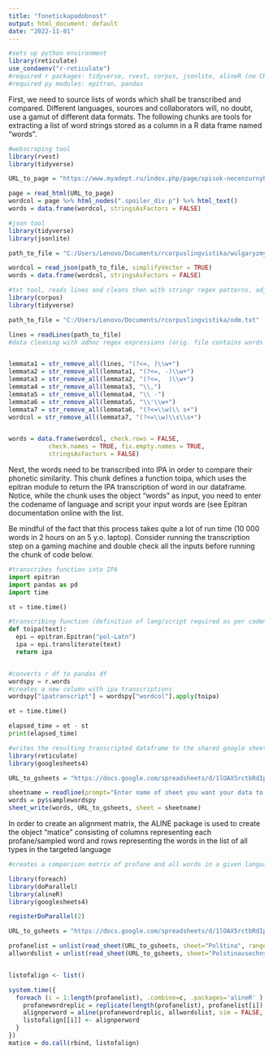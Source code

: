 ---
title: "fonetickapodobnost"
output: html_document: default
date: "2022-11-01"
---

```{r}
#sets up python environment
library(reticulate)
use_condaenv("r-reticulate")
#required r packages: tidyverse, rvest, corpus, jsonlite, alineR (no CRAN support, https://cran.r-project.org/web/packages/alineR/index.html)
#required py modules: epitran, pandas

```


First, we need to source lists of words which shall be transcribed and compared. Different languages, sources and collaborators will, no doubt, use a gamut of different data formats. The following chunks are tools for extracting a list of word strings stored as a column in a R data frame named "words".


```{r}
#webscraping tool
library(rvest)
library(tidyverse)

URL_to_page = "https://www.myadept.ru/index.php/page/spisok-necenzurnyh-slov-dlja-anti-spama-i-cenzury"

page = read_html(URL_to_page)
wordcol = page %>% html_nodes(".spoiler_div p") %>% html_text()
words = data.frame(wordcol, stringsAsFactors = FALSE)
```

```{r}
#json tool
library(tidyverse)
library(jsonlite)

path_to_file = "C:/Users/Lenovo/Documents/rcorpuslingvistika/wulgaryzmy.json"

wordcol = read_json(path_to_file, simplifyVector = TRUE)
words = data.frame(wordcol, stringsAsFactors = FALSE)
```

```{r}
#txt tool, reads lines and cleans then with stringr regex patterns, adjust acc. to your needs
library(corpus)
library(tidyverse)

path_to_file = "C:/Users/Lenovo/Documents/rcorpuslingvistika/odm.txt"

lines = readLines(path_to_file)
#data cleaning with adhoc regex expressions (orig. file contains words with all possible conjugations/declensions, this series of steps returns only lemmata rid off excess punctuation)


lemmata1 = str_remove_all(lines, "(?<=, )\\w+")
lemmata2 = str_remove_all(lemmata1, "(?<=, -)\\w+")
lemmata3 = str_remove_all(lemmata2, "(?<=,  )\\w+")
lemmata4 = str_remove_all(lemmata3, "\\,")
lemmata5 = str_remove_all(lemmata4, "\\ -")
lemmata6 = str_remove_all(lemmata5, "\\'\\w+")
lemmata7 = str_remove_all(lemmata6, "(?<=\\w)\\ s+")
wordcol = str_remove_all(lemmata7, "(?<=\\w)\\s\\s+")


words = data.frame(wordcol, check.rows = FALSE,
           check.names = TRUE, fix.empty.names = TRUE,
           stringsAsFactors = FALSE)

```

Next, the words need to be transcribed into IPA in order to compare their phonetic similarity. This chunk defines a function toipa, which uses the epitran module to return the IPA transcription of word in our dataframe. Notice, while the chunk uses the object "words" as input, you need to enter the codename of language and script your input words are (see Epitran documentation online with the list.

Be mindful of the fact that this process takes quite a lot of run time (10 000 words in 2 hours on an 5 y.o. laptop). Consider running the transcription step on a gaming machine and double check all the inputs before running the chunk of code below.


```{python}
#transcribes function into IPA
import epitran
import pandas as pd
import time

st = time.time()

#transcribing function (definition of lang/script required as per codenames in the Epitran docs)
def toipa(text):
  epi = epitran.Epitran("pol-Latn")
  ipa = epi.transliterate(text)
  return ipa


#converts r df to pandas df
wordspy = r.words
#creates a new column with ipa transcriptions
wordspy["ipatranscript"] = wordspy["wordcol"].apply(toipa)

et = time.time()

elapsed_time = et - st
print(elapsed_time)

```

```{r} 
#writes the resulting transcripted dataframe to the shared google sheets
library(reticulate)
library(googlesheets4)

URL_to_gsheets = "https://docs.google.com/spreadsheets/d/1lOAX5rctbRdIptbGHm_qnDw8GjqEVff7aIy9nRYbItg/edit?usp=sharing"

sheetname = readline(prompt="Enter name of sheet you want your data to be save: ")
words = py$samplewordspy
sheet_write(words, URL_to_gsheets, sheet = sheetname)
```

In order to create an alignment matrix, the ALINE package is used to create the object "matice" consisting of columns representing each profane/sampled word and rows representing the words in the list of all types in the targeted language


```{r message=FALSE, warning=FALSE, include=FALSE, paged.print=FALSE}
#creates a comparison matrix of profane and all words in a given language

library(foreach)
library(doParallel)
library(alineR)
library(googlesheets4)

registerDoParallel(2)

URL_to_gsheets = "https://docs.google.com/spreadsheets/d/1lOAX5rctbRdIptbGHm_qnDw8GjqEVff7aIy9nRYbItg/edit?usp=sharing"

profanelist = unlist(read_sheet(URL_to_gsheets, sheet="Polština", range="B:B"), use.names=FALSE)
allwordslist = unlist(read_sheet(URL_to_gsheets, sheet="Polstinavsechny", range="B:B"), use.names=FALSE)


listofalign <- list()

system.time({
  foreach (i = 1:length(profanelist), .combine=c, .packages='alineR' ) %do% {
    profanewordreplic = replicate(length(profanelist), profanelist[i])
    alignperword = aline(profanewordreplic, allwordslist, sim = FALSE, m1 = NULL, m2 = NULL, mark=TRUE, alignment = FALSE)
    listofalign[[i]] <- alignperword
  } 
})
matice = do.call(rbind, listofalign)



```



